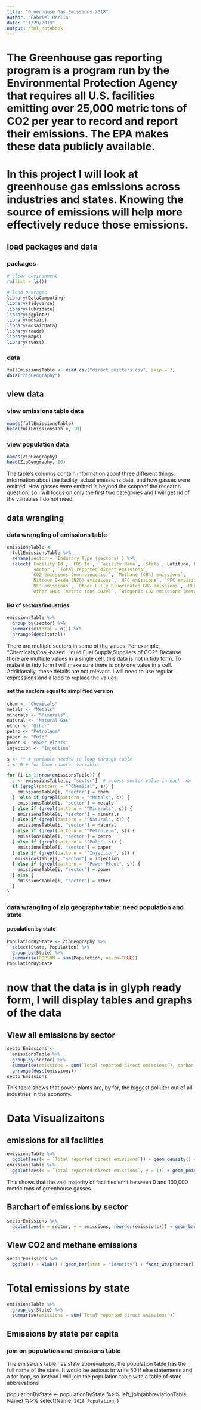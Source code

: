 ```yaml
---
title: "Greenhouse Gas Emissions 2018"
author: "Gabriel Berlin"
date: "11/29/2019"
output: html_notebook
---
```


# The Greenhouse gas reporting program is a program run by the Environmental Protection Agency that requires all U.S. facilities emitting over 25,000 metric tons of CO2 per year to record and report their emissions. The EPA makes these data publicly available. 
# In this project I will look at greenhouse gas emissions across industries and states. Knowing the source of emissions will help more effectively reduce those emissions. 

## load packages and data
### packages
```r
# clear environment
rm(list = ls()) 

# load pakcages
library(DataComputing)
library(tidyverse)
library(lubridate)
library(ggplot2)
library(mosaic)
library(mosaicData)
library(readr)
library(maps)
library(rvest)
```

### data
```r
fullEmissionsTable <- read_csv("direct_emitters.csv", skip = 3)
data("ZipGeography")
```

## view data
### view emissions table data
```r
names(fullEmissionsTable)
head(fullEmissionsTable, 10)
```
### view population data
```r
names(ZipGeography)
head(ZipGeography, 10)
```

The table's columns contain information about three different things: information about the facility, actual emissions data, and how gasses were emitted. How gasses were emitted is beyond the scopeof  the research question, so I will focus on only the first two categories and I will get rid of the variables I do not need. 

## data wrangling
### data wrangling of emissions table
```r
emissionsTable <- 
  fullEmissionsTable %>%
  rename(sector = `Industry Type (sectors)`) %>%
  select(`Facility Id`, `FRS Id`, `Facility Name`, `State`, Latitude, Longitude, 
         `sector`, `Total reported direct emissions`, 
         `CO2 emissions (non-biogenic)`, `Methane (CH4) emissions`, 
         `Nitrous Oxide (N2O) emissions`, `HFC emissions`, `PFC emissions`, `SF6 emissions`,
         `NF3 emissions`, `Other Fully Fluorinated GHG emissions`, `HFE emissions`,
         `Other GHGs (metric tons CO2e)`, `Biogenic CO2 emissions (metric tons)`)
```

#### list of sectors/industries
```r
emissionsTable %>%
  group_by(sector) %>%
  summarise(total = n()) %>%
  arrange(desc(total))
```

There are multiple sectors in some of the values. For example, "Chemicals,Coal-based Liquid Fuel Supply,Suppliers of CO2". Because there are multiple values in a single cell, this data is not in tidy form. To make it in tidy form I will make sure there is only one value in a cell. Additionally, these details are not relevant. I will need to use regular expressions and a loop to replace the values.

#### set the sectors equal to simplified version
```r
chem <- "Chemicals"
metals <- "Metals"
minerals <- "Minerals"
natural <- "Natural Gas"
other <- "Other"
petro <- "Petroleum"
paper <- "Pulp"
power <- "Power Plants"
injection <- "Injection"

s <- "" # variable needed to loop through table
i <- 0 # for loop counter variable

for (i in 1:nrow(emissionsTable)) {
  s <- emissionsTable[i, "sector"]  # access sector value in each row
  if (grepl(pattern = "^Chemical", s)) {
    emissionsTable[i, "sector"] = chem
  }  else if (grepl(pattern = "^Metals", s)) {
    emissionsTable[i, "sector"] = metals
  } else if (grepl(pattern = "^Minerals", s)) {
    emissionsTable[i, "sector"] = minerals
  } else if (grepl(pattern = "^Natural", s)) {
    emissionsTable[i, "sector"] = natural
  } else if (grepl(pattern = "^Petroleum", s)) {
    emissionsTable[i, "sector"] = petro
  } else if (grepl(pattern = "^Pulp", s)) {
    emissionsTable[i, "sector"] = paper
  } else if (grepl(pattern = "^Injection", s)) {
   emissionsTable[i, "sector"] = injection
  } else if (grepl(pattern = "^Power Plant", s)) {
    emissionsTable[i, "sector"] = power
  } else {
    emissionsTable[i, "sector"] = other
  }
}
```

### data wrangling of zip geography table: need population and state
#### population by state
```r
PopulationByState <- ZipGeography %>%
  select(State, Population) %>%
  group_by(State) %>% 
  summarise(POPSUM = sum(Population, na.rm=TRUE))
PopulationByState
```


# now that the data is in glyph ready form, I will display tables and graphs of the data
## View all emissions by sector
```r
sectorEmissions <-
  emissionsTable %>%
  group_by(sector) %>%
  summarise(emissions = sum(`Total reported direct emissions`), carbon = sum(`CO2 emissions (non-biogenic)`, na.rm = TRUE), methane = sum(`Methane (CH4) emissions`, na.rm = TRUE)) %>% 
  arrange(desc(emissions))
sectorEmissions
```

This table shows that power plants are, by far, the biggest polluter out of all industries in the economy.

# Data Visualizaitons
## emissions for all facilities
```r
emissionsTable %>%
  ggplot(aes(x = `Total reported direct emissions`)) + geom_density() + xlim(0, 500000)
emissionsTable %>%
  ggplot(aes(x = `Total reported direct emissions`, y = 1)) + geom_point(alpha = .2, position = "jitter") + xlab("emissions") + xlim(0, 500000)
```

This shows that the vast majority of facilities emit between 0 and 100,000 metric tons of greenhouse gasses.

## Barchart of emissions by sector
```r
sectorEmissions %>%
  ggplot(aes(x = sector, y = emissions, reorder(emissions))) + geom_bar(stat = "identity")
```

## View CO2 and methane emissions 
```r
sectorEmissions %>% 
  ggplot() + xlab() + geom_bar(stat = "identity") + facet_wrap(sector)
```

# Total emissions by state
```r
emissionsTable %>%
  group_by(State) %>%
  summarise(emissions = sum(`Total reported direct emissions`))
```

## Emissions by state per capita
### join on population and emissions table
The emissions table has state abbreviations, the population table has the full name of the state. It would be tedious to write 50 if else statements and a for loop, so instead I will join the population table with a table of state abbrevations


populationByState <-
  populationByState %>%
  left_join(abbreviationTable, Name) %>%
  select(Name, `2018 Population`, )


